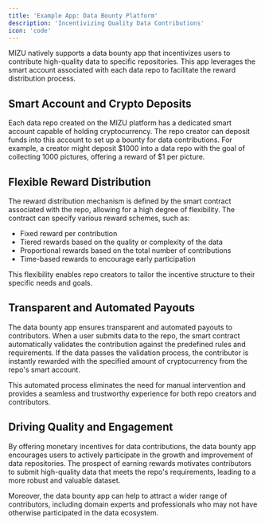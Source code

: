```yaml
---
title: 'Example App: Data Bounty Platform'
description: 'Incentivizing Quality Data Contributions'
icon: 'code'
---
```


MIZU natively supports a data bounty app that incentivizes users to contribute high-quality data to specific repositories. This app leverages the smart account associated with each data repo to facilitate the reward distribution process.

## Smart Account and Crypto Deposits

Each data repo created on the MIZU platform has a dedicated smart account capable of holding cryptocurrency. The repo creator can deposit funds into this account to set up a bounty for data contributions. For example, a creator might deposit \$1000 into a data repo with the goal of collecting 1000 pictures, offering a reward of \$1 per picture.

## Flexible Reward Distribution

The reward distribution mechanism is defined by the smart contract associated with the repo, allowing for a high degree of flexibility. The contract can specify various reward schemes, such as:

- Fixed reward per contribution
- Tiered rewards based on the quality or complexity of the data
- Proportional rewards based on the total number of contributions
- Time-based rewards to encourage early participation

This flexibility enables repo creators to tailor the incentive structure to their specific needs and goals.

## Transparent and Automated Payouts

The data bounty app ensures transparent and automated payouts to contributors. When a user submits data to the repo, the smart contract automatically validates the contribution against the predefined rules and requirements. If the data passes the validation process, the contributor is instantly rewarded with the specified amount of cryptocurrency from the repo's smart account.

This automated process eliminates the need for manual intervention and provides a seamless and trustworthy experience for both repo creators and contributors.

## Driving Quality and Engagement

By offering monetary incentives for data contributions, the data bounty app encourages users to actively participate in the growth and improvement of data repositories. The prospect of earning rewards motivates contributors to submit high-quality data that meets the repo's requirements, leading to a more robust and valuable dataset.

Moreover, the data bounty app can help to attract a wider range of contributors, including domain experts and professionals who may not have otherwise participated in the data ecosystem.